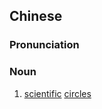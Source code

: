 {{also|科学界}}
==Chinese==
{{zh-forms|s=科学界|type=21}}

===Pronunciation===
{{zh-pron
|m=kēxuéjiè
|c=fo1 hok6 gaai3
|mn=kho-ha̍k-kài
|cat=n
}}

===Noun===
{{zh-noun}}

# [[scientific]] [[circle]]s
